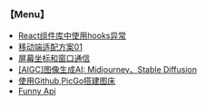 ### 【Menu】

+ <a href="https://yyfollower.com/blog/20231204_02.html" class="link_03735  link_3b154 inline-link_3b154">React组件库中使用hooks异常</a>
+ [移动端适配方案01](https://yyfollower.com/blog/20231204_01.html)
+ [屏幕坐标和窗口通信](https://yyfollower.com/blog/20231203_01.html)
+ [[AIGC]图像生成AI: Midjourney、Stable Diffusion](https://yyfollower.com/blog/20231202_01.html)
+ [使用Github,PicGo搭建图床](https://yyfollower.com/blog/20231201_01.html)
+ [Funny Api](https://yyfollower.com/blog/funny.html)